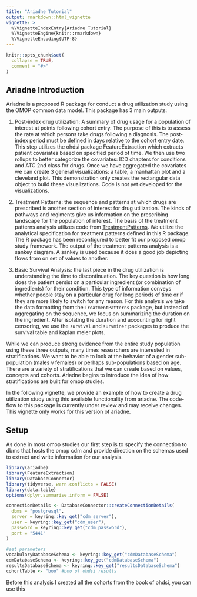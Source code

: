 ```yaml
---
title: "Ariadne Tutorial"
output: rmarkdown::html_vignette
vignette: >
  %\VignetteIndexEntry{Ariadne Tutorial}
  %\VignetteEngine{knitr::rmarkdown}
  %\VignetteEncoding{UTF-8}
---
```


```r
knitr::opts_chunk$set(
  collapse = TRUE,
  comment = "#>"
)
```

## Ariadne Introduction

Ariadne is a proposed R package for conduct a drug utilization study using the OMOP common data model. This package has 3 main outputs:

1)  Post-index drug utilization: A summary of drug usage for a population of interest at points following cohort entry. The purpose of this is to assess the rate at which persons take drugs following a diagnosis. The post-index period must be defined in days relative to the cohort entry date. This step utilizes the ohdsi package FeatureExtraction which extracts patient covariates based on specified period of time. We then use two rollups to better categorize the covariates: ICD chapters for conditions and ATC 2nd class for drugs. Once we have aggregated the covariates we can create 3 general visualizations: a table, a manhattan plot and a cleveland plot. This demonstration only creates the rectangular data object to build these visualizations. Code is not yet developed for the visualizations.

2)  Treatment Patterns: the sequence and patterns at which drugs are prescribed is another section of interest for drug utilization. The kinds of pathways and regiments give us information on the prescribing landscape for the population of interest. The basis of the treatment patterns analysis utilizes code from [TreatmentPatterns](https://github.com/mi-erasmusmc/TreatmentPatterns). We utilize the analytical specification for treatment patterns defined in this R package. The R package has been reconfigured to better fit our proposed omop study framework. The output of the treatment patterns analysis is a sankey diagram. A sankey is used because it does a good job depicting flows from on set of values to another.

3)  Basic Survival Analysis: the last piece in the drug utilization is understanding the time to discontinuation. The key question is how long does the patient persist on a particular ingredient (or combination of ingredients) for their condition. This type of information conveys whether people stay on a particular drug for long periods of time or if they are more likely to switch for any reason. For this analysis we take the data formatting from the `TreatmentPatterns` package, but instead of aggregating on the sequence, we focus on summarizing the duration on the ingredient. After isolating the duration and accounting for right censoring, we use the `survival` and `survminer` packages to produce the survival table and kaplan meier plots.

While we can produce strong evidence from the entire study population using these three outputs, many times researchers are interested in stratifications. We want to be able to look at the behavior of a gender sub-population (males v females) or perhaps sub-populations based on age. There are a variety of stratifications that we can create based on values, concepts and cohorts. Ariadne begins to introduce the idea of how stratifications are built for omop studies.

In the following vignette, we provide an example of how to create a drug utilization study using this available functionality from ariadne. The code-flow to this package is currently under review and may receive changes. This vignette only works for this version of ariadne.

## Setup

As done in most omop studies our first step is to specify the connection to dbms that hosts the omop cdm and provide direction on the schemas used to extract and write information for our analysis.

```r
library(ariadne)
library(FeatureExtraction)
library(DatabaseConnector)
library(tidyverse, warn.conflicts = FALSE)
library(data.table)
options(dplyr.summarise.inform = FALSE)

connectionDetails <- DatabaseConnector::createConnectionDetails(
  dbms = "postgresql",
  server = keyring::key_get("cdm_server"),
  user = keyring::key_get("cdm_user"),
  password = keyring::key_get("cdm_password"),
  port = "5441"
)

#set parameters
vocabularyDatabaseSchema <- keyring::key_get("cdmDatabaseSchema")
cdmDatabaseSchema <- keyring::key_get("cdmDatabaseSchema")
resultsDatabaseSchema <- keyring::key_get("resultsDatabaseSchema")
cohortTable <- "boo" #boo of ohdsi results
```

Before this analysis I created all the cohorts from the book of ohdsi, you can use this
